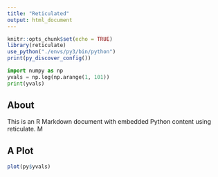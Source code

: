```yaml
---
title: "Reticulated"
output: html_document
---
```


```r
knitr::opts_chunk$set(echo = TRUE)
library(reticulate)
use_python("./envs/py3/bin/python")
print(py_discover_config())
```

```python
import numpy as np
yvals = np.log(np.arange(1, 101))
print(yvals)
```

## About

This is an R Markdown document with embedded Python content using reticulate. M

## A Plot

```r
plot(py$yvals)
```
